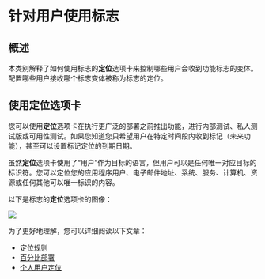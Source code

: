
# 针对用户使用标志

## 概述 <a href="#overview" id="overview"></a>

本类别解释了如何使用标志的**定位**选项卡来控制哪些用户会收到功能标志的变体。配置哪些用户接收哪个标志变体被称为标志的定位。

## 使用定位选项卡 <a href="#using-the-targeting-tab" id="using-the-targeting-tab"></a>

您可以使用**定位**选项卡在执行更广泛的部署之前推出功能，进行内部测试、私人测试版或可用性测试。如果您知道您只希望用户在特定时间段内收到标记（未来功能），甚至可以设置标记定位的到期日期。

虽然**定位**选项卡使用了“用户”作为目标的语言，但用户可以是任何唯一对应目标的标识符。您可以定位您的应用程序用户、电子邮件地址、系统、服务、计算机、资源或任何其他可以唯一标识的内容。

以下是标志的**定位**选项卡的图像：

![](../feature-flags/assets/targeting-users-with-flags/001.webp)

为了更好地理解，您可以详细阅读以下文章：

* [定位规则](targeting-users-with-flags/targeting-rules)
* [百分比部署](targeting-users-with-flags/percentage-rollouts)
* [个人用户定位](targeting-users-with-flags/individual-user-targeting)